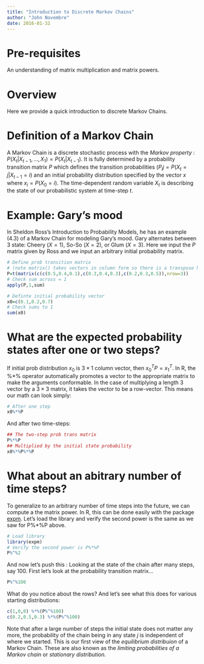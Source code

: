 ```yaml
---
title: "Introduction to Discrete Markov Chains"
author: "John Novembre"
date: 2016-01-31
---
```





# Pre-requisites

An understanding of matrix multiplication and matrix powers.  

# Overview

Here we provide a quick introduction to discrete Markov Chains.

# Definition of a Markov Chain

A Markov Chain is a discrete stochastic process with the *Markov property* : $P(X_t|X_{t-1},\ldots,X_1)= P(X_t|X_{t-1})$.  It is fully determined by a probability transition matrix $P$ which defines the transition probabilities ($P_ij=P(X_t=j|X_{t-1}=i)$ and an initial probability distribution specified by the vector $x$ where $x_i=P(X_0=i)$.  The time-dependent random variable $X_t$ is describing the state of our probabilistic system at time-step $t$.

# Example: Gary's mood

In Sheldon Ross's Introduction to Probability Models, he has an example (4.3) of a Markov Chain for modeling Gary's mood.  Gary alternates between 3 state: Cheery ($X=1$), So-So ($X=2$), or Glum ($X=3$).  Here we input the $P$ matrix given by Ross and we input an arbitrary initial probability matrix.

```r
# Define prob transition matrix 
# (note matrix() takes vectors in column form so there is a transpose here to switch col's to row's)
P=t(matrix(c(c(0.5,0.4,0.1),c(0.3,0.4,0.3),c(0.2,0.3,0.5)),nrow=3))
# Check sum across = 1
apply(P,1,sum)  

# Definte initial probability vector
x0=c(0.1,0.2,0.7)
# Check sums to 1
sum(x0)
```

# What are the expected probability states after one or two steps?

If initial prob distribution $x_0$ is $3 \times 1$ column vector, then $x_0^T P= x_1^T$. In R, the %*% operator automatically promotes a vector to the appropriate matrix to make the arguments conformable.  In the case of multiplying a length 3 vector by a $3 \times 3$ matrix, it takes the vector to be a row-vector. This means our math can look simply:
```r
# After one step
x0%*%P
```
And after two time-steps:
```r
## The two-step prob trans matrix
P%*%P
## Multiplied by the initial state probability
x0%*%P%*%P
```

# What about an abitrary number of time steps? 
To generalize to an arbitrary number of time steps into the future, we can compute a the matrix power.  In R, this can be done easily with the package [expm](https://cran.r-project.org/web/packages/expm/index.html).  Let's load the library and verify the second power is the same as we saw for P%*%P above.
```r
# Load library 
library(expm)
# Verify the second power is P%*%P
P%^%2
```

And now let's push this : Looking at the state of the chain after many steps, say 100.  First let's look at the probability transition matrix...
```r
P%^%100
```
What do you notice about the rows?   And let's see what this does for various starting distributions:
```r
c(1,0,0) %*%(P%^%100)
c(0.2,0.5,0.3) %*%(P%^%100)
```
Note that after a large number of steps the initial state does not matter any more, the probability of the chain being in any state $j$ is independent of where we started.  This is our first view of the *equilibrium distribuion* of a Markov Chain.  These are also known as the *limiting probabilities of a Markov chain* or *stationary distribution*.  





